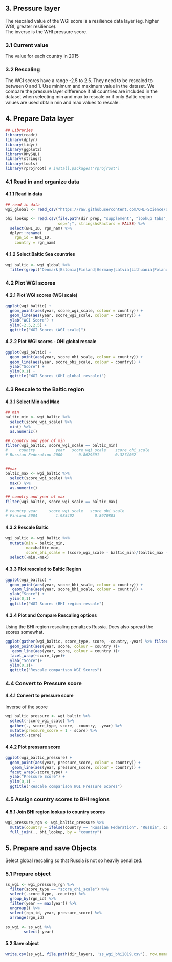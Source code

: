 ## 3. Pressure layer 
The rescaled value of the WGI score is a resilience data layer (eg. higher WGI, greater resilience).  
The inverse is the WHI pressure score.  

### 3.1 Current value
The value for each country in 2015  

### 3.2 Rescaling
The WGI scores have a range -2.5 to 2.5. They need to be rescaled to between 0 and 1. Use minimum and maximum value in the dataset.  We compare the pressure layer difference if all countries are included in the dataset when selecting min and max to rescale or if only Baltic region values are used obtain min and max values to rescale.    

## 4. Prepare Data layer

```r

## Libraries
library(readr)
library(dplyr)
library(tidyr)
library(ggplot2)
library(RMySQL)
library(stringr)
library(tools)
library(rprojroot) # install.packages('rprojroot')

```

### 4.1 Read in and organize data

#### 4.1.1 Read in data
```r
## read in data
wgi_global <- read_csv("https://raw.githubusercontent.com/OHI-Science/ohiprep/master/globalprep/prs_res_wgi/v2017/intermediate/wgi_combined_scores_by_country.csv")

bhi_lookup <- read.csv(file.path(dir_prep, "supplement", "lookup_tabs", "bhi_basin_country_lookup.csv"),
                       sep=";", stringsAsFactors = FALSE) %>%
  select(BHI_ID, rgn_nam) %>%
  dplyr::rename(
    rgn_id = BHI_ID,
    country = rgn_nam)
```

#### 4.1.2 Select Baltic Sea countries
```r
wgi_baltic <- wgi_global %>%
  filter(grepl("Denmark|Estonia|Finland|Germany|Latvia|Lithuania|Poland|Sweden|Russia", country))
```


### 4.2 Plot WGI scores

####  4.2.1  Plot WGI scores (WGI scale)
```r
ggplot(wgi_baltic) + 
  geom_point(aes(year, score_wgi_scale, colour = country)) +
  geom_line(aes(year, score_wgi_scale, colour = country)) +
  ylab("WGI Score") +
  ylim(-2.5,2.5) +
  ggtitle("WGI Scores (WGI scale)")
```


####  4.2.2  Plot WGI scores  - OHI global rescale
```r
ggplot(wgi_baltic) + 
  geom_point(aes(year, score_ohi_scale, colour = country)) +
  geom_line(aes(year, score_ohi_scale, colour = country)) +
  ylab("Score") +
  ylim(0,1) +
  ggtitle("WGI Scores (OHI global rescale)")

```


### 4.3 Rescale to the Baltic region

#### 4.3.1 Select Min and Max
```r
## min
baltic_min <- wgi_baltic %>%
  select(score_wgi_scale) %>%
  min() %>%
  as.numeric()

## country and year of min
filter(wgi_baltic, score_wgi_scale == baltic_min)
#     country         year   score_wgi_scale    score_ohi_scale
# Russian Federation 2000      -0.8629691       0.3274062


##max
baltic_max <- wgi_baltic %>%
  select(score_wgi_scale) %>%
  max() %>%
  as.numeric()

## country and year of max
filter(wgi_baltic, score_wgi_scale == baltic_max)

# country year     score_wgi_scale   score_ohi_scale
# Finland 2004        1.985402         0.8970803

```

#### 4.3.2 Rescale Baltic
```r
wgi_baltic <- wgi_baltic %>%
  mutate(min = baltic_min,
         max=baltic_max,
         score_bhi_scale = (score_wgi_scale - baltic_min)/(baltic_max - baltic_min)) %>%
  select(-min,-max)
```


#### 4.3.3 Plot rescaled to Baltic Region
```r
ggplot(wgi_baltic) + 
  geom_point(aes(year, score_bhi_scale, colour = country)) +
   geom_line(aes(year, score_bhi_scale, colour = country)) +
  ylab("Score") +
  ylim(0,1) +
  ggtitle("WGI Scores (BHI region rescale")
```


#### 4.3.4 Plot and Compare Rescaling options
Using the BHI region rescaling penalizes Russia. Does also spread the scores somewhat.  

```r
ggplot(gather(wgi_baltic, score_type, score, -country,-year) %>% filter(score_type != "score_wgi_scale")) + 
  geom_point(aes(year, score, colour = country ))+
   geom_line(aes(year, score, colour = country ))+
  facet_wrap(~score_type)+
  ylab("Score")+
  ylim(0,1)+
  ggtitle("Rescale comparison WGI Scores")

```


### 4.4 Convert to Pressure score  

#### 4.4.1 Convert to pressure score
Inverse of the score  
```r
wgi_baltic_pressure <- wgi_baltic %>%
  select(-score_wgi_scale) %>%
  gather(., score_type, score, -country, -year) %>%
  mutate(pressure_score = 1 - score) %>%
  select(-score)
```

#### 4.4.2 Plot pressure score
```r
ggplot(wgi_baltic_pressure) + 
  geom_point(aes(year, pressure_score, colour = country)) +
   geom_line(aes(year, pressure_score, colour = country)) + 
  facet_wrap(~score_type) +
  ylab("Pressure Score") +
  ylim(0,1) +
  ggtitle("Rescale comparison WGI Pressure Scores")

```

### 4.5 Assign country scores to BHI regions

#### 4.5.1 Join BHI region lookup to country scores
```r
wgi_pressure_rgn <- wgi_baltic_pressure %>%
  mutate(country = ifelse(country == "Russian Federation", "Russia", country)) %>%
  full_join(., bhi_lookup, by = "country")
```


## 5. Prepare and save Objects
Select global rescaling so that Russia is not so heavily penalized.  

### 5.1 Prepare object
```r
ss_wgi <- wgi_pressure_rgn %>%
  filter(score_type == "score_ohi_scale") %>%
  select(-score_type, -country) %>%
  group_by(rgn_id) %>%
  filter(year == max(year)) %>%
  ungroup() %>%
  select(rgn_id, year, pressure_score) %>%
  arrange(rgn_id)

ss_wgi <- ss_wgi %>%
        select(-year)
```

#### 5.2 Save object
```r
write.csv(ss_wgi, file.path(dir_layers, 'ss_wgi_bhi2019.csv'), row.names=FALSE)
```

